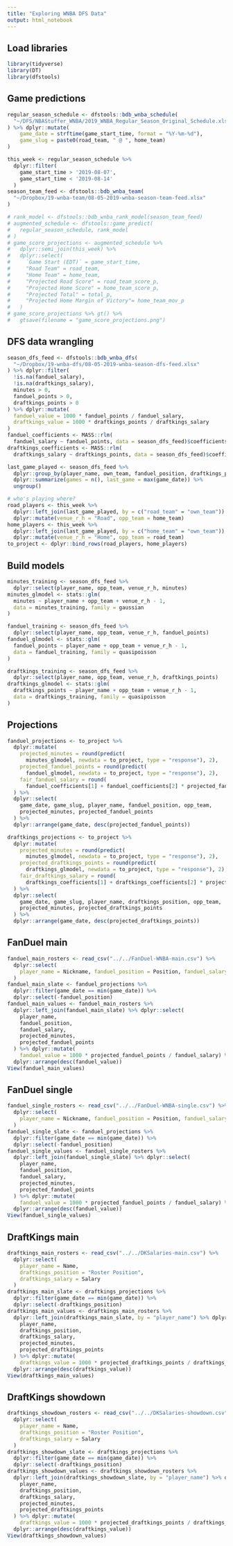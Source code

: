 ```yaml
---
title: "Exploring WNBA DFS Data"
output: html_notebook
---
```


## Load libraries
```r
library(tidyverse)
library(DT)
library(dfstools)
```

## Game predictions
```r
regular_season_schedule <- dfstools::bdb_wnba_schedule(
  "~/DFS/NBAStuffer_WNBA/2019_WNBA_Regular_Season_Original_Schedule.xlsx"
) %>% dplyr::mutate(
    game_date = strftime(game_start_time, format = "%Y-%m-%d"),
    game_slug = paste0(road_team, " @ ", home_team)
)

this_week <- regular_season_schedule %>% 
  dplyr::filter(
    game_start_time > '2019-08-07',
    game_start_time < '2019-08-14'
  )
season_team_feed <- dfstools::bdb_wnba_team(
  "~/Dropbox/19-wnba-team/08-05-2019-wnba-season-team-feed.xlsx"
)

# rank_model <- dfstools::bdb_wnba_rank_model(season_team_feed)
# augmented_schedule <- dfstools::game_predict(
#   regular_season_schedule, rank_model
# )
# game_score_projections <- augmented_schedule %>%
#   dplyr::semi_join(this_week) %>% 
#   dplyr::select(
#     `Game Start (EDT)` = game_start_time,
#     "Road Team" = road_team,
#     "Home Team" = home_team,
#     "Projected Road Score" = road_team_score_p,
#     "Projected Home Score" = home_team_score_p,
#     "Projected Total" = total_p,
#     "Projected Home Margin of Victory"= home_team_mov_p
#   )
# game_score_projections %>% gt() %>% 
#   gtsave(filename = "game_score_projections.png")

```

## DFS data wrangling
```r
season_dfs_feed <- dfstools::bdb_wnba_dfs(
  "~/Dropbox/19-wnba-dfs/08-05-2019-wnba-season-dfs-feed.xlsx"
) %>% dplyr::filter(
  !is.na(fanduel_salary),
  !is.na(draftkings_salary),
  minutes > 0,
  fanduel_points > 0,
  draftkings_points > 0
) %>% dplyr::mutate(
  fanduel_value = 1000 * fanduel_points / fanduel_salary,
  draftkings_value = 1000 * draftkings_points / draftkings_salary
)
fanduel_coefficients <- MASS::rlm(
  fanduel_salary ~ fanduel_points, data = season_dfs_feed)$coefficients
draftkings_coefficients <- MASS::rlm(
  draftkings_salary ~ draftkings_points, data = season_dfs_feed)$coefficients

last_game_played <- season_dfs_feed %>% 
  dplyr::group_by(player_name, own_team, fanduel_position, draftkings_position) %>% 
  dplyr::summarize(games = n(), last_game = max(game_date)) %>% 
  ungroup()

# who's playing where?
road_players <- this_week %>% 
  dplyr::left_join(last_game_played, by = c("road_team" = "own_team")) %>% 
  dplyr::mutate(venue_r_h = "Road", opp_team = home_team)
home_players <- this_week %>% 
  dplyr::left_join(last_game_played, by = c("home_team" = "own_team")) %>%
  dplyr::mutate(venue_r_h = "Home", opp_team = road_team)
to_project <- dplyr::bind_rows(road_players, home_players)

```

## Build models
```r
minutes_training <- season_dfs_feed %>% 
  dplyr::select(player_name, opp_team, venue_r_h, minutes)
minutes_glmodel <- stats::glm(
  minutes ~ player_name + opp_team + venue_r_h - 1,
  data = minutes_training, family = gaussian
)

fanduel_training <- season_dfs_feed %>% 
  dplyr::select(player_name, opp_team, venue_r_h, fanduel_points)
fanduel_glmodel <- stats::glm(
  fanduel_points ~ player_name + opp_team + venue_r_h - 1, 
  data = fanduel_training, family = quasipoisson
)

draftkings_training <- season_dfs_feed %>% 
  dplyr::select(player_name, opp_team, venue_r_h, draftkings_points)
draftkings_glmodel <- stats::glm(
  draftkings_points ~ player_name + opp_team + venue_r_h - 1, 
  data = draftkings_training, family = quasipoisson
)

```

## Projections
```r
fanduel_projections <- to_project %>% 
  dplyr::mutate(
    projected_minutes = round(predict(
      minutes_glmodel, newdata = to_project, type = "response"), 2),
    projected_fanduel_points = round(predict(
      fanduel_glmodel, newdata = to_project, type = "response"), 2),
    fair_fanduel_salary = round(
      fanduel_coefficients[1] + fanduel_coefficients[2] * projected_fanduel_points, -2),
  ) %>%
  dplyr::select(
    game_date, game_slug, player_name, fanduel_position, opp_team,
    projected_minutes, projected_fanduel_points
  ) %>% 
  dplyr::arrange(game_date, desc(projected_fanduel_points))

draftkings_projections <- to_project %>% 
  dplyr::mutate(
    projected_minutes = round(predict(
      minutes_glmodel, newdata = to_project, type = "response"), 2),
    projected_draftkings_points = round(predict(
      draftkings_glmodel, newdata = to_project, type = "response"), 2),
    fair_draftkings_salary = round(
      draftkings_coefficients[1] + draftkings_coefficients[2] * projected_draftkings_points, -2),
  ) %>%
  dplyr::select(
    game_date, game_slug, player_name, draftkings_position, opp_team,
    projected_minutes, projected_draftkings_points
  ) %>% 
  dplyr::arrange(game_date, desc(projected_draftkings_points))

```

## FanDuel main
```r
fanduel_main_rosters <- read_csv("../../FanDuel-WNBA-main.csv") %>% 
  dplyr::select(
    player_name = Nickname, fanduel_position = Position, fanduel_salary = Salary
  )
fanduel_main_slate <- fanduel_projections %>% 
  dplyr::filter(game_date == min(game_date)) %>% 
  dplyr::select(-fanduel_position)
fanduel_main_values <- fanduel_main_rosters %>% 
  dplyr::left_join(fanduel_main_slate) %>% dplyr::select(
    player_name,
    fanduel_position,
    fanduel_salary,
    projected_minutes,
    projected_fanduel_points
  ) %>% dplyr::mutate(
    fanduel_value = 1000 * projected_fanduel_points / fanduel_salary) %>% 
  dplyr::arrange(desc(fanduel_value))
View(fanduel_main_values)

```

## FanDuel single
```r
fanduel_single_rosters <- read_csv("../../FanDuel-WNBA-single.csv") %>% 
  dplyr::select(
    player_name = Nickname, fanduel_position = Position, fanduel_salary = Salary
  )
fanduel_single_slate <- fanduel_projections %>% 
  dplyr::filter(game_date == min(game_date)) %>% 
  dplyr::select(-fanduel_position)
fanduel_single_values <- fanduel_single_rosters %>% 
  dplyr::left_join(fanduel_single_slate) %>% dplyr::select(
    player_name,
    fanduel_position,
    fanduel_salary,
    projected_minutes,
    projected_fanduel_points
  ) %>% dplyr::mutate(
    fanduel_value = 1000 * projected_fanduel_points / fanduel_salary) %>% 
  dplyr::arrange(desc(fanduel_value))
View(fanduel_single_values)

```

## DraftKings main
```r
draftkings_main_rosters <- read_csv("../../DKSalaries-main.csv") %>% 
  dplyr::select(
    player_name = Name,
    draftkings_position = "Roster Position",
    draftkings_salary = Salary
  )
draftkings_main_slate <- draftkings_projections %>% 
  dplyr::filter(game_date == min(game_date)) %>% 
  dplyr::select(-draftkings_position) 
draftkings_main_values <- draftkings_main_rosters %>% 
  dplyr::left_join(draftkings_main_slate, by = "player_name") %>% dplyr::select(
    player_name,
    draftkings_position,
    draftkings_salary,
    projected_minutes,
    projected_draftkings_points
  ) %>% dplyr::mutate(
    draftkings_value = 1000 * projected_draftkings_points / draftkings_salary) %>% 
  dplyr::arrange(desc(draftkings_value))
View(draftkings_main_values)
```


## DraftKings showdown
```r
draftkings_showdown_rosters <- read_csv("../../DKSalaries-showdown.csv") %>% 
  dplyr::select(
    player_name = Name,
    draftkings_position = "Roster Position",
    draftkings_salary = Salary
  )
draftkings_showdown_slate <- draftkings_projections %>% 
  dplyr::filter(game_date == min(game_date)) %>% 
  dplyr::select(-draftkings_position) 
draftkings_showdown_values <- draftkings_showdown_rosters %>% 
  dplyr::left_join(draftkings_showdown_slate, by = "player_name") %>% dplyr::select(
    player_name,
    draftkings_position,
    draftkings_salary,
    projected_minutes,
    projected_draftkings_points
  ) %>% dplyr::mutate(
    draftkings_value = 1000 * projected_draftkings_points / draftkings_salary) %>% 
  dplyr::arrange(desc(draftkings_value))
View(draftkings_showdown_values)
```

